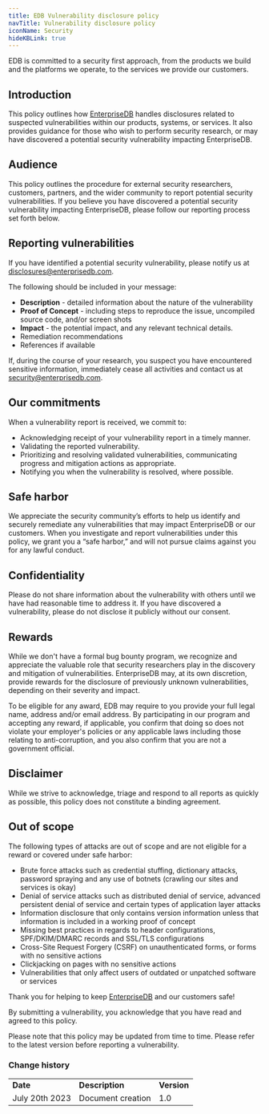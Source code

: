 ```yaml
---
title: EDB Vulnerability disclosure policy
navTitle: Vulnerability disclosure policy
iconName: Security
hideKBLink: true
---
```


EDB is committed to a security first approach, from the products we build and the platforms we operate, to the services we provide our customers.


## Introduction

This policy outlines how [EnterpriseDB](https://www.enterprisedb.com/) handles disclosures related to suspected vulnerabilities within our products, systems, or services. It also provides guidance for those who wish to perform security research, or may have discovered a potential security vulnerability impacting EnterpriseDB.


## Audience

This policy outlines the procedure for external security researchers, customers, partners, and the wider community to report potential security vulnerabilities. If you believe you have discovered a potential security vulnerability impacting EnterpriseDB, please follow our reporting process set forth below.  


## Reporting vulnerabilities

If you have identified a potential security vulnerability, please notify us at [disclosures@enterprisedb.com](mailto:disclosures@enterprisedb.com). 

The following should be included in your message: 

* **Description** - detailed information about the nature of the vulnerability 
* **Proof of Concept** - including steps to reproduce the issue, uncompiled source code, and/or screen shots 
* **Impact** - the potential impact, and any relevant technical details. 
* Remediation recommendations
* References if available

If, during the course of your research, you suspect you have encountered sensitive information, immediately cease all activities and contact us at [security@enterprisedb.com](mailto:security@enterprisedb.com). 


## Our commitments

When a vulnerability report is received, we commit to:

* Acknowledging receipt of your vulnerability report in a timely manner.
* Validating the reported vulnerability.
* Prioritizing and resolving validated vulnerabilities, communicating progress and mitigation actions as appropriate.
* Notifying you when the vulnerability is resolved, where possible.    


## Safe harbor

We appreciate the security community’s efforts to help us identify and securely remediate any vulnerabilities that may impact EnterpriseDB or our customers. When you investigate and report vulnerabilities under this policy, we grant you a “safe harbor,” and will not pursue claims against you for any lawful conduct.


## Confidentiality

Please do not share information about the vulnerability with others until we have had reasonable time to address it. If you have discovered a vulnerability, please do not disclose it publicly without our consent.


## Rewards

While we don't have a formal bug bounty program, we recognize and appreciate the valuable role that security researchers play in the discovery and mitigation of vulnerabilities. EnterpriseDB may, at its own discretion, provide rewards for the disclosure of previously unknown vulnerabilities, depending on their severity and impact.

To be eligible for any award, EDB may require to you provide your full legal name, address and/or email address.  By participating in our program and accepting any reward, if applicable, you confirm that doing so does not violate your employer's policies or any applicable laws including those relating to anti-corruption, and you also confirm that you are not a government official.


## Disclaimer

While we strive to acknowledge, triage and respond to all reports as quickly as possible, this policy does not constitute a binding agreement.


## Out of scope

The following types of attacks are out of scope and are not eligible for a reward or covered under safe harbor:

* Brute force attacks such as credential stuffing, dictionary attacks, password spraying and any use of botnets (crawling our sites and services is okay)
* Denial of service attacks such as distributed denial of service, advanced persistent denial of service and certain types of application layer attacks
* Information disclosure that only contains version information unless that information is included in a working proof of concept 
* Missing best practices in regards to header configurations, SPF/DKIM/DMARC records and SSL/TLS configurations 
* Cross-Site Request Forgery (CSRF) on unauthenticated forms, or forms with no sensitive actions
* Clickjacking on pages with no sensitive actions
* Vulnerabilities that only affect users of outdated or unpatched software or services

  
Thank you for helping to keep [EnterpriseDB](https://www.enterprisedb.com/) and our customers safe!

By submitting a vulnerability, you acknowledge that you have read and agreed to this policy.

Please note that this policy may be updated from time to time. Please refer to the latest version before reporting a vulnerability.


### Change history

<table>
  <tr>
   <td><strong>Date</strong>
   </td>
   <td><strong>Description</strong>
   </td>
   <td><strong>Version</strong>
   </td>
  </tr>
  <tr>
   <td>July 20th 2023
   </td>
   <td>Document creation
   </td>
   <td>1.0
   </td>
  </tr>
</table>

